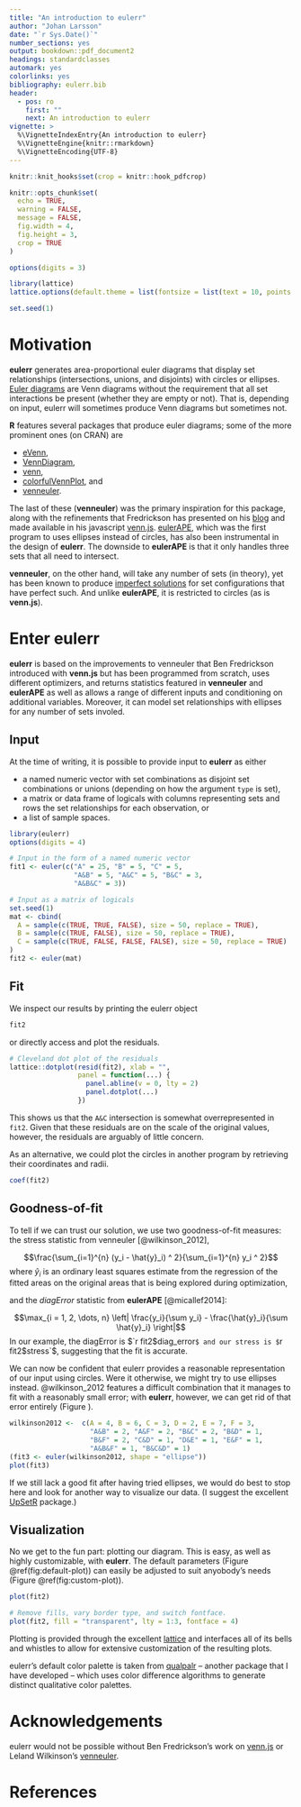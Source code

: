 ```yaml
---
title: "An introduction to eulerr"
author: "Johan Larsson"
date: "`r Sys.Date()`"
number_sections: yes
output: bookdown::pdf_document2
headings: standardclasses
automark: yes
colorlinks: yes
bibliography: eulerr.bib
header:
  - pos: ro
    first: ""
    next: An introduction to eulerr
vignette: >
  %\VignetteIndexEntry{An introduction to eulerr}
  %\VignetteEngine{knitr::rmarkdown}
  %\VignetteEncoding{UTF-8}
---
```


```r
knitr::knit_hooks$set(crop = knitr::hook_pdfcrop)

knitr::opts_chunk$set(
  echo = TRUE,
  warning = FALSE,
  message = FALSE,
  fig.width = 4,
  fig.height = 3,
  crop = TRUE
)

options(digits = 3)

library(lattice)
lattice.options(default.theme = list(fontsize = list(text = 10, points = 5)))

set.seed(1)
```

# Motivation

**eulerr** generates area-proportional euler diagrams that display set
relationships (intersections, unions, and disjoints) with circles or ellipses.
[Euler diagrams](https://en.wikipedia.org/wiki/Euler_diagram) are Venn
diagrams without the requirement that all set interactions be present (whether
they are empty or not). That is, depending on input, eulerr will sometimes
produce Venn diagrams but sometimes not.

**R** features several packages that produce euler diagrams;
some of the more prominent ones (on CRAN) are

* [eVenn](https://cran.r-project.org/package=eVenn),
* [VennDiagram](https://cran.r-project.org/package=VennDiagram),
* [venn](https://cran.r-project.org/package=venn),
* [colorfulVennPlot](https://cran.r-project.org/package=colorfulVennPlot), and
* [venneuler](https://cran.r-project.org/package=venneuler).

The last of these (**venneuler**) was the primary inspiration for this
package, along with the refinements that Fredrickson has presented on his
[blog](http://www.benfrederickson.com/) and made available in his javascript
[venn.js](https://github.com/benfred/venn.js). 
[eulerAPE](http://www.eulerdiagrams.org/eulerAPE/), which was the
first program to uses ellipses instead of circles, has also been instrumental
in the design of **eulerr**. The downside to **eulerAPE** is that it only handles
three sets that all need to intersect.

**venneuler**, on the other hand, will take any number of sets (in theory), yet
has been known to produce
[imperfect solutions](http://benfred.github.io/venn.js/tests/venneuler_comparison/)
for set configurations that have perfect such. And unlike **eulerAPE**, it is 
restricted to circles (as is **venn.js**).

# Enter eulerr
**eulerr** is based on the improvements to venneuler that Ben Fredrickson
introduced with **venn.js** but has been programmed from scratch, uses different
optimizers, and returns statistics featured in **venneuler** and **eulerAPE** as
well as allows a range of different inputs and conditioning on additional 
variables. Moreover, it can model set relationships with ellipses for any
number of sets involed.

## Input
At the time of writing, it is possible to provide input to **eulerr** as either

* a named numeric vector with set combinations as disjoint set combinations
or unions (depending on how the argument `type` is set),
* a matrix or data frame of logicals with columns representing sets and rows the
set relationships for each observation, or
* a list of sample spaces.

```r
library(eulerr)
options(digits = 4)

# Input in the form of a named numeric vector
fit1 <- euler(c("A" = 25, "B" = 5, "C" = 5,
                "A&B" = 5, "A&C" = 5, "B&C" = 3,
                "A&B&C" = 3))

# Input as a matrix of logicals
set.seed(1)
mat <- cbind(
  A = sample(c(TRUE, TRUE, FALSE), size = 50, replace = TRUE),
  B = sample(c(TRUE, FALSE), size = 50, replace = TRUE),
  C = sample(c(TRUE, FALSE, FALSE, FALSE), size = 50, replace = TRUE)
)
fit2 <- euler(mat)
```

## Fit
We inspect our results by printing the eulerr object

```r
fit2
```

or directly access and plot the residuals.

```r
# Cleveland dot plot of the residuals
lattice::dotplot(resid(fit2), xlab = "",
                 panel = function(...) {
                   panel.abline(v = 0, lty = 2)
                   panel.dotplot(...)
                 })
```

This shows us that the `A&C` intersection is somewhat overrepresented in
`fit2`. Given that these residuals are on the scale of the original
values, however, the residuals are arguably of little concern.

As an alternative, we could plot the circles in another program by retrieving
their coordinates and radii.

```r
coef(fit2)
```

## Goodness-of-fit
To tell if we can trust our solution, we use two goodness-of-fit measures: the
stress statistic from venneuler [@wilkinson_2012],

$$\frac{\sum_{i=1}^{n} (y_i - \hat{y}_i) ^ 2}{\sum_{i=1}^{n} y_i ^ 2}$$
where $\hat{y}_i$ is an ordinary least squares estimate from the regression of
the fitted areas on the original areas that is being explored during
optimization,

and the *diagError* statistic from **eulerAPE** [@micallef2014]:

$$\max_{i = 1, 2, \dots, n} \left| \frac{y_i}{\sum y_i} -
\frac{\hat{y}_i}{\sum \hat{y}_i} \right|$$
In our example, the diagError is $`r fit2$diag_error`$ and our
stress is $`r fit2$stress`$, suggesting that the fit is accurate.

We can now be confident that eulerr provides a reasonable representation of
our input using circles. Were it otherwise, we might try to use ellipses
instead. @wilkinson_2012 features a difficult combination that it manages
to fit with a reasonably small error; with **eulerr**, however, we can get
rid of that error entirely (Figure \ref{fig:wilkinson2012}).

```r
wilkinson2012 <-  c(A = 4, B = 6, C = 3, D = 2, E = 7, F = 3,
                    "A&B" = 2, "A&F" = 2, "B&C" = 2, "B&D" = 1,
                    "B&F" = 2, "C&D" = 1, "D&E" = 1, "E&F" = 1,
                    "A&B&F" = 1, "B&C&D" = 1)
(fit3 <- euler(wilkinson2012, shape = "ellipse"))
plot(fit3)
```

If we still lack a good fit after having tried ellipses, we would do best to
stop here and look for another way to visualize our data. (I suggest the
excellent [UpSetR](https://cran.r-project.org/package=UpSetR) package.)

## Visualization
No we get to the fun part: plotting our diagram. This is easy, as well as
highly customizable, with **eulerr**. The default parameters
(Figure \@ref(fig:default-plot)) can easily be adjusted to suit anyobody's
needs (Figure \@ref(fig:custom-plot)).

```r
plot(fit2)
```

```r
# Remove fills, vary border type, and switch fontface.
plot(fit2, fill = "transparent", lty = 1:3, fontface = 4)
```

Plotting is provided through the excellent
[lattice](https://CRAN.R-project.org/package=lattice) and interfaces all of its
bells and whistles to allow for extensive customization of the resulting plots.

eulerr's default color palette is taken from
[qualpalr](https://cran.r-project.org/package=qualpalr) -- another
package that I have developed -- which uses color difference algorithms to 
generate distinct qualitative color palettes.

# Acknowledgements

eulerr would not be possible without Ben Fredrickson's work on
[venn.js](http://www.benfrederickson.com) or Leland Wilkinson's
[venneuler](https://cran.r-project.org/package=venneuler).

# References
